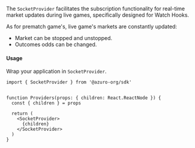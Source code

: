 The `SocketProvider` facilitates the subscription functionality for real-time market updates during live games, specifically designed for Watch Hooks.

As for prematch game's, live game's markets are constantly updated:

- Market can be stopped and unstopped.
- Outcomes odds can be changed.

#### Usage

Wrap your application in `SocketProvider`.

```tsx {1, 8, 10}
import { SocketProvider } from '@azuro-org/sdk'


function Providers(props: { children: React.ReactNode }) {
  const { children } = props

  return (
    <SocketProvider>
      {children}
    </SocketProvider>
  )
}
```
